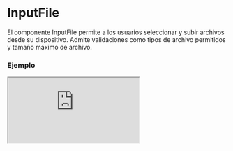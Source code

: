 
# InputFile

El componente InputFile permite a los usuarios seleccionar y subir archivos desde su dispositivo. Admite validaciones como tipos de archivo permitidos y tamaño máximo de archivo.

### Ejemplo

<Iframe src="https://fenextjs-component-storybook.vercel.app/iframe.html?args=&id=component-input-file--index&viewMode=story" />

### Importacion

Para importar el componente InputFile, se puede hacer desde fenextjs

```tsx copy
import { InputFile } from "fenextjs";
```

### Parametros

| Parametro | Tipo | Requerido | Default | Descripcion |
| --------- | ---- | --------- | ------- | ----------- |
| accept | string[] | no | [] | Tipos de archivo permitidos para la entrada. Ejemplo: ['jpg', 'png'] |
| defaultValue | FileProps | no | \{ fileData: '', text: '' \} | Valor predeterminado del archivo. Usado para establecer un archivo inicial. |
| onChange | (v: FileProps) =\> void | no | undefined | Función que se ejecuta cuando se selecciona un archivo. |
| onChangeProgress | (v: number) =\> void | no | undefined | Función que se ejecuta al actualizar el progreso de la carga. |
| onChangeError | (v: ErrorProps \| undefined) =\> void | no | undefined | Función que se ejecuta cuando hay un error durante la carga. |
| onUploadFile | (data: InputFileUploadDataProps) =\> Promise\<FileProps\> | no | undefined | Función que se ejecuta para manejar la carga del archivo. |
| clearAfterUpload | boolean | no | false | Indica si se debe limpiar el input después de una carga exitosa. |
| MAX_SIZE_FILE | number | no | 5000000 | Tamaño máximo del archivo en bytes que se puede subir. |
| parseProgress | (progres: number) =\> any | no | (e) =\> e | Función para analizar el progreso de la carga. |
| disabled | boolean | no | false | Indica si el input de archivo está deshabilitado. |
| textMaxSizeFile | string | no | 'File max size' | Texto que se muestra al superar el tamaño máximo permitido. |
| className | string | no | '' | Clase CSS para el componente principal. |
| classNameLabel | string | no | '' | Clase CSS para la etiqueta del componente. |
| classNameContent | string | no | '' | Clase CSS para el contenido del componente. |
| classNameInput | string | no | '' | Clase CSS para el input de archivo. |
| classNameError | string | no | '' | Clase CSS para el mensaje de error. |

### Storybook

Para ver el storybook del componente lo puede hacer con este [link](https://fenextjs-component-storybook.vercel.app/?path=/story/component-input-file--index)

### Usos

- Selector de archivos con validación de tipo

```tsx copy
<InputFile accept={['jpg', 'png']} onChange={(file) => console.log(file)} />
```

- Selector de archivos con tamaño máximo

```tsx copy
<InputFile MAX_SIZE_FILE={2000000} textMaxSizeFile="El archivo supera el límite de tamaño." onChange={(file) => console.log(file)} />
```

- Selector de archivos deshabilitado

```tsx copy
<InputFile disabled={true} onChange={(file) => console.log(file)} />
```

